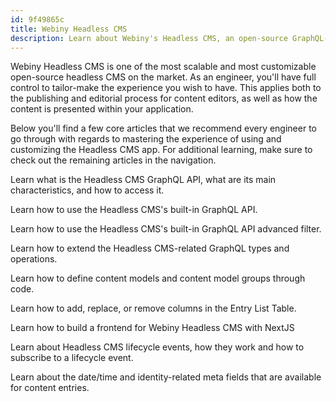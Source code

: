 ```yaml
---
id: 9f49865c
title: Webiny Headless CMS
description: Learn about Webiny's Headless CMS, an open-source GraphQL-based Headless CMS running on top of AWS serverless infrastructure.
---
```



<InstallWebinyBanner />

Webiny Headless CMS is one of the most scalable and most customizable open-source headless CMS on the market. As an engineer, you'll have full control to tailor-make the experience you wish to have. This applies both to the publishing and editorial process for content editors, as well as how the content is presented within your application. 

Below you'll find a few core articles that we recommend every engineer to go through with regards to mastering the experience of using and customizing the Headless CMS app. For additional learning, make sure to check out the remaining articles in the navigation.

<Divider/>


<Section>
  <SectionTitle
    title="Using the GraphQL API"
    subText="Learn how to use the GraphQL API to perform basic actions such as retrieving and modifying content, but also how to do more advanced search queries."
    categoryTitle="Basics"
  />

  <SectionRow>
    <SectionBox title="GraphQL API Overview" learnMoreLink="/docs/headless-cms/basics/graphql-api">
      <p>
        Learn what is the Headless CMS GraphQL API, what are its main characteristics, and how to access it.
      </p>
    </SectionBox>
    <SectionBox title="Using the GraphQL API" learnMoreLink="/docs/headless-cms/basics/using-graphql-api">
      <p>
        Learn how to use the Headless CMS's built-in GraphQL API.
      </p>
    </SectionBox>
    <SectionBox title="Advanced Filtering via API" learnMoreLink="/docs/headless-cms/basics/using-graphql-api-advanced-filtering">
      <p>
        Learn how to use the Headless CMS's built-in GraphQL API advanced filter.
      </p>
    </SectionBox>
  </SectionRow>

</Section>

<Section>
  <SectionTitle
    title="extensions"
    subText="Learn how to customize and extend the capabilities of the Headless CMS app."
    categoryTitle="Extending"
  />

  <SectionRow>
    <SectionBox title="Extend the GraphQL API" learnMoreLink="/docs/headless-cms/extending/extend-graphql-api">
      <p>
        Learn how to extend the Headless CMS-related GraphQL types and operations.
      </p>
    </SectionBox>
    <SectionBox title="Define Content Models via Code" learnMoreLink="/docs/headless-cms/extending/content-models-via-code">
      <p>
        Learn how to define content models and content model groups through code.
      </p>
    </SectionBox>
    <SectionBox title="Customize Entry List Table Columns" learnMoreLink="/docs/headless-cms/extending/customize-entry-list-table-columns">
      <p>
        Learn how to add, replace, or remove columns in the Entry List Table.
      </p>
    </SectionBox>
  </SectionRow>

</Section>

<Section>
  <SectionTitle
    title="Additional resources"
    subText="For more learning make sure to check out these articles."
    categoryTitle="Resources"
  />

  <SectionRow>
    <SectionBox title="Building a Frontend With NextJS" learnMoreLink="/docs/headless-cms/integrations/nextjs">
      <p>
        Learn how to build a frontend for Webiny Headless CMS with NextJS
      </p>
    </SectionBox>
    <SectionBox title="Lifecycle Events" learnMoreLink="/docs/headless-cms/references/lifecycle-events">
      <p>
        Learn about Headless CMS lifecycle events, how they work and how to subscribe to a lifecycle event.
      </p>
    </SectionBox>
    <SectionBox title="Date/Time and Identity Meta Fields" learnMoreLink="/docs/headless-cms/references/date-time-and-identity-meta-fields">
      <p>
        Learn about the date/time and identity-related meta fields that are available for content entries.
      </p>
    </SectionBox>
  </SectionRow>

</Section>
